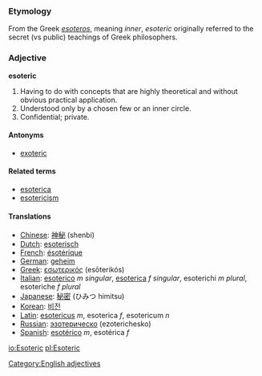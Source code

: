 ===Etymology===
From the Greek ''[[esoteros]]'', meaning ''inner'', ''esoteric'' originally referred to the secret (vs public) teachings of Greek philosophers.

===Adjective===
'''esoteric'''

# Having to do with concepts that are highly theoretical and without obvious practical application.
# Understood only by a chosen few or an inner circle.
# Confidential; private.

====Antonyms====
*[[exoteric]]

====Related terms====
*[[esoterica]]
*[[esotericism]]

====Translations====
*[[Chinese]]: [[神秘]] (shenbi)
*[[Dutch]]: [[esoterisch]]
*[[French]]: [[ésotérique]]
*[[German]]: [[geheim]]
*[[Greek]]: [[εσωτερικός]] (esōterikós)
*[[Italian]]: [[esoterico]] ''m singular'', [[esoterica]] ''f singular'', esoterichi ''m plural'', esoteriche ''f plural''
*[[Japanese]]: [[秘密]] (ひみつ himitsu)
*[[Korean]]: [[비전]]
*[[Latin]]: [[esotericus]] ''m'', esoterica ''f'', esotericum ''n''
*[[Russian]]: [[эзотерическо]] (ezoterichesko)
*[[Spanish]]: [[esotérico]] ''m'', esotérica ''f''

[[Category:English adjectives]]

[[io:Esoteric]]
[[pl:Esoteric]]